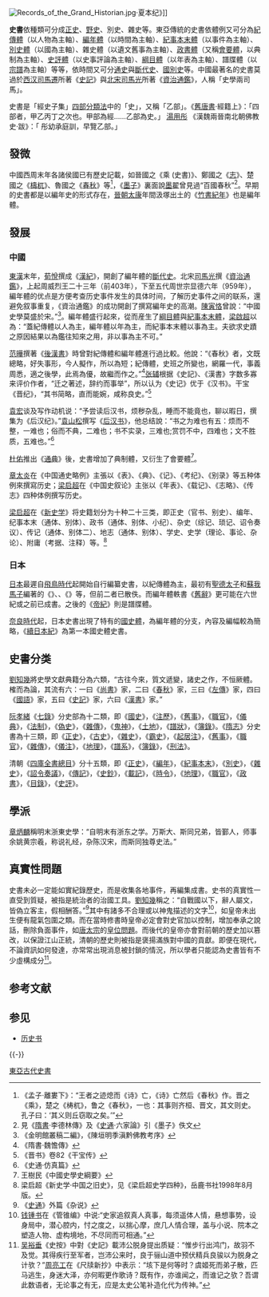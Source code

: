 {{globalize|time=2015-10-23T20:21:29+00:00}}

[[File:Records_of_the_Grand_Historian.jpg|thumb]]·夏本纪》]]

'''史書'''依種類可分成[[正史|正史]]、[[野史|野史]]、別史、雜史等。東亞傳統的史書依體例又可分為[[紀傳體|紀傳體]]（以人物為主軸）、[[編年體|編年體]]（以時間為主軸）、[[紀事本末體|紀事本末體]]（以事件為主軸）、[[別史|別史體]]（以國為主軸）、雜史體（以遺文舊事為主軸）、[[政書|政書體]]（又稱[[會要體|會要體]]，以典制為主軸）、[[史評|史評體]]（以史事評論為主軸）、[[綱目體|綱目體]]（以年表為主軸）、譜牒體（以[[宗譜|宗譜]]為主軸）等等，依時間又可分[[通史|通史]]與[[斷代史|斷代史]]、[[國別史|國別史]]等。中國最著名的史書莫過於[[西汉|西汉]][[司馬遷|司馬遷]]所著《[[史記|史記]]》與[[北宋|北宋]][[司馬光|司馬光]]所著《[[資治通鑑|資治通鑑]]》，人稱「史學兩司馬」。

史書是「經史子集」[[四部分類法|四部分類法]]中的「史」，又稱「乙部」。《[[舊唐書|舊唐書]]·經籍上》：「四部者，甲乙丙丁之次也。甲部為經……乙部為史。」 [[湯用彤|湯用彤]] 《漢魏兩晉南北朝佛教史·跋》：「 彤幼承庭訓，早覽乙部。」

== 發微 ==
中國西周末年各諸侯國已有歷史記載，如晉國之《乘 (史書)》、鄭國之《[[志|志]]》、楚國之《[[檮杌|檮杌]]》、魯國之《[[春秋|春秋]]》等<ref>《孟子·離婁下》：“王者之迹熄而《诗》亡，《诗》亡然后《春秋》作。晋之《乘》，楚之《梼杌》，鲁之《春秋》，一也：其事则齐桓、晋文，其文则史。孔子曰：‘其义则丘窃取之矣。’”</ref>，《[[墨子_(书)|墨子]]》裏面說[[墨子|墨翟]]曾見過“百國春秋”<ref>見《[[隋書|隋書]]·李德林傳》及《[[史通|史通]]·六家論》引《墨子》佚文</ref>。早期的史書都是以編年史的形式存在，[[晉朝|晉朝]][[太康|太康]]年間汲塚出土的《[[竹書紀年|竹書紀年]]》也是編年體。

==發展==
===中國===
[[東漢|東漢]]末年，[[荀悅|荀悅]]撰成《[[漢紀|漢紀]]》，開創了編年體的[[斷代史|斷代史]]。北宋[[司馬光|司馬光]]撰《[[資治通鑑|資治通鑑]]》，上起周威烈王二十三年（前403年），下至五代周世宗显德六年（959年），編年體的优点是方便考查历史事件发生的具体时间，了解历史事件之间的联系，還避免叙事重复，《資治通鑑》的成功開創了撰寫編年史的高潮。[[陳寅恪|陳寅恪]]曾說：“中國史學莫盛於宋。”<ref>《金明館叢稿二編》，《陳垣明季滇黔佛教考序》</ref>。編年體盛行起來，從而産生了[[綱目體|綱目體]]與[[紀事本末體|紀事本末體]]，[[梁啟超|梁啟超]]以為：“蓋紀傳體以人為主，編年體以年為主，而紀事本末體以事為主。夫欲求史蹟之原因結果以為鑑往知來之用，非以事為主不可。”

[[范曄|范曄]]撰著《[[後漢書|後漢書]]》時曾對紀傳體和編年體進行過比較。他說：“《春秋》者，文既總略，好失事形，今人擬作，所以為短；紀傳體，史班之所變也，網羅一代，事義周悉，適之後學，此焉為優，故繼而作之。”<ref>《隋書·魏憺傳》</ref>[[张辅|张辅]]根据《史記》、《漢書》字数多寡来评价作者，“迁之著述，辞约而事举”，所以认为《史记》优于《汉书》。干宝《晋纪》，“其书简略，直而能婉，咸称良史。”<ref>《晋书》卷82《干宝传》</ref>

[[袁宏|袁宏]]谈及写作动机说：“予尝读后汉书，烦秽杂乱，睡而不能竟也，聊以暇日，撰集为《后汉纪》。”[[袁山松|袁山松]]撰写《[[后汉书|后汉书]]》，他总结說：“书之为难也有五：烦而不整，一难也；俗而不典，二难也；书不实录，三难也;赏罚不中，四难也；文不胜质，五难也。”<ref>《史通·仿真篇》</ref>

[[杜佑|杜佑]]推出《[[通典|通典]]》後，史書增加了典制體，又衍生了會要體<ref>王樹民《中國史學史綱要》</ref>。

[[章太炎|章太炎]]在《中国通史略例》主張以《表》、《典》、《记》、《考纪》、《别录》等五种体例來撰寫历史；[[梁启超|梁启超]]在《中国史叙论》主张以《年表》、《载记》、《志略》、《传志》四种体例撰写历史。

[[梁启超|梁启超]]在《[[新史学|新史学]]》将史籍划分为十种二十三类，即正史（官书、别史）、编年、纪事本末（通体、别体）、政书（通体、别体、小纪）、杂史（综记、琐记、诏令奏议）、传记（通体、别体二）、地志（通体、别体）、学史、史学（理论、事论、杂论）、附庸（考据、注释）等。<ref>梁启超《新史学·中国之旧史》，见《梁启超史学四种》，岳鹿书社1998年8月版。</ref>
===日本===
[[日本|日本]]最遲自[[飛鳥時代|飛鳥時代]]起開始自行編纂史書，以紀傳體為主，最初有[[聖德太子|聖德太子]]和[[蘇我馬子|蘇我馬子]]編著的《{{link-ja|天皇記|天皇記}}》、{{link-ja|國記|国記}}、《{{tsl|ja|臣連伴造国造百八十部并公民等本記|臣連伴造國造百八十部并公民等本記}}》等，但前二者已散佚。而編年體軼書《[[舊辭|舊辭]]》更可能在六世紀或之前已成書。之後的《[[帝紀|帝紀]]》則是譜牒體。

[[奈良時代|奈良時代]]起，日本史書出現了特有的[[國史體|國史體]]，為編年體的分支，內容及編幅較為簡略，《[[續日本紀|續日本紀]]》為第一本國史體史書。

==史書分类==
[[劉知幾|劉知幾]]將史學文獻典籍分為六類，“古往今來，質文遞變，諸史之作，不恒厥體。榷而為論，其流有六：一曰《[[尚書|尚書]]》家，二曰《[[春秋_(书)|春秋]]》家，三曰《[[左傳|左傳]]》家，四曰《[[國語|國語]]》家，五曰《[[史記|史記]]》家，六曰《[[漢書|漢書]]》家。”

[[阮孝緒|阮孝緒]]《[[七錄|七錄]]》分史部為十二類，即《[[國史|國史]]》，《[[注歷|注歷]]》，《[[舊事|舊事]]》，《[[職官|職官]]》，《[[儀典|儀典]]》，《[[法系|法制]]》，《[[偽史|偽史]]》，《[[雜傳|雜傳]]》，《[[鬼神|鬼神]]》，《[[土地|土地]]》，《[[譜狀|譜狀]]》，《[[簿錄|簿錄]]》。《[[隋志|隋志]]》分史書為十三類，即《[[正史|正史]]》，《[[古史|古史]]》，《[[雜史|雜史]]》，《[[霸史|霸史]]》，《[[起居注|起居注]]》，《[[舊事|舊事]]》，《[[職官|職官]]》，《[[雜傳|雜傳]]》，《[[儀注|儀注]]》，《[[地理|地理]]》，《[[譜系|譜系]]》，《[[簿錄|簿錄]]》，《[[刑法|刑法]]》。

清朝《[[四庫全書總目|四庫全書總目]]》分十五類，即《[[正史|正史]]》，《[[編年|編年]]》，《[[紀事本末|紀事本末]]》，《[[別史|別史]]》，《[[雜史|雜史]]》，《[[詔令奏議|詔令奏議]]》，《[[傳記|傳記]]》，《[[史鈔|史鈔]]》，《[[載記|載記]]》，《[[時令|時令]]》，《[[地理|地理]]》，《[[職官|職官]]》，《[[政書|政書]]》，《[[目錄|目錄]]》，《[[史評|史評]]》。

==學派==
[[章炳麟|章炳麟]]稱明末浙東史學：“自明末有浙东之学。万斯大、斯同兄弟，皆鄞人，师事余姚黄宗羲，称说礼经，杂陈汉宋，而斯同独尊史法。”

== 真實性問題 ==
史書未必一定能如實紀錄歷史，而是收集各地事件，再編集成書。史书的真實性一直受到質疑，被指是統治者的治國工具。[[劉知幾|劉知幾]]稱之：“自戰國以下，辭人屬文，皆偽立客主，假相酬答。”<ref>《[[史通|史通]]》外篇《杂说》</ref>其中有諸多不合理或以神鬼描述的文字<ref>[[钱锺书|钱锺书]]在《管锥编》中说:“史家追叙真人真事，每须遥体人情，悬想事势，设身局中，潜心腔内，忖之度之，以揣心摩，庶几人情合理，盖与小说、院本之塑造人物、虚构境地，不尽同而可相通。”</ref>，如皇帝未出生便有龍氣包圍之類。而在當時修書時皇帝必定會對史官加以控制，增加奉承之說話，刪除負面事件，如[[唐太宗|唐太宗]]的[[玄武門之變|皇位問題]]。而後代的皇帝亦會對前朝的歷史加以篡改，以保證江山正統，清朝的歷史則被指是褒揚滿族對中國的貢獻。即便在現代，不論資訊如何發達，亦常常出現消息被封鎖的情況，所以學者只能認為史書皆有不少虛構成分<ref>[[吴裕垂|吴裕垂]]《史按》中對《史記》載沛公脱身提出质疑：“惟步行出鸿门，故羽不及觉。其得疾行至军者，岂沛公来时，良于骊山道中预伏精兵良骏以为脱身之计欤？”[[周亮工|周亮工]]在《尺牍新抄》中表示：“垓下是何等时？虞姬死而弟子散，匹马逃生，身迷大泽，亦何暇更作歌诗？既有作，亦谁闻之，而谁记之欤？吾谓此数语者，无论事之有无，应是太史公笔补造化代为传神。”</ref>。

== 参考文献 ==
{{Reflist}}

== 参见 ==
{{Portal|历史|汉字文化圈|中国|书籍}}
* [[历史书|历史书]]

{{-}}
{{史书体例}}
{{宋代修史制度}}

[[Category:東亞古代史書|]]